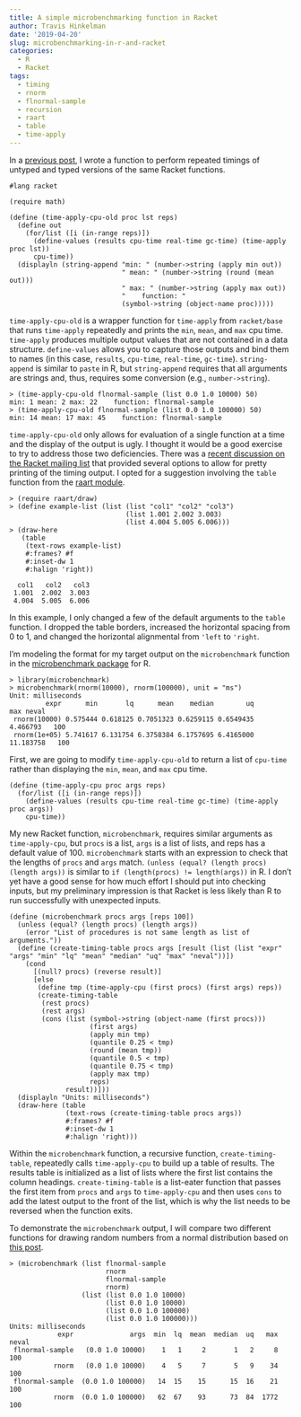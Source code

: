 ```yaml
---
title: A simple microbenchmarking function in Racket
author: Travis Hinkelman
date: '2019-04-20'
slug: microbenchmarking-in-r-and-racket
categories:
  - R
  - Racket
tags:
  - timing
  - rnorm
  - flnormal-sample
  - recursion
  - raart
  - table
  - time-apply
---
```

In a [previous post](/post/stochastic-population-model-r-racket/), I wrote a function to perform repeated timings of untyped and typed versions of the same Racket functions. 

```
#lang racket

(require math)

(define (time-apply-cpu-old proc lst reps)
  (define out
    (for/list ([i (in-range reps)])
      (define-values (results cpu-time real-time gc-time) (time-apply proc lst))
      cpu-time))
  (displayln (string-append "min: " (number->string (apply min out))
                            " mean: " (number->string (round (mean out)))
                            " max: " (number->string (apply max out))
                            "    function: "
                            (symbol->string (object-name proc)))))
```

`time-apply-cpu-old` is a wrapper function for `time-apply` from `racket/base` that runs `time-apply` repeatedly and prints the `min`, `mean`, and `max` cpu time. `time-apply` produces multiple output values that are not contained in a data structure. `define-values` allows you to capture those outputs and bind them to names (in this case, `results`, `cpu-time`, `real-time`, `gc-time`). `string-append` is similar to `paste` in R, but `string-append` requires that all arguments are strings and, thus, requires some conversion (e.g., `number->string`).

```
> (time-apply-cpu-old flnormal-sample (list 0.0 1.0 10000) 50)
min: 1 mean: 2 max: 22    function: flnormal-sample
> (time-apply-cpu-old flnormal-sample (list 0.0 1.0 100000) 50)
min: 14 mean: 17 max: 45    function: flnormal-sample
```

`time-apply-cpu-old` only allows for evaluation of a single function at a time and the display of the output is ugly. I thought it would be a good exercise to try to address those two deficiencies. There was a [recent discussion on the Racket mailing list](https://groups.google.com/forum/#!topic/racket-users/7MCIp7RmTh8) that provided several options to allow for pretty printing of the timing output. I opted for a suggestion involving the `table` function from the [raart module](https://docs.racket-lang.org/raart/index.html?q=raart).

```
> (require raart/draw)
> (define example-list (list (list "col1" "col2" "col3")
                             (list 1.001 2.002 3.003)
                             (list 4.004 5.005 6.006)))
> (draw-here
   (table
    (text-rows example-list)
    #:frames? #f
    #:inset-dw 1
    #:halign 'right))
    
  col1   col2   col3 
 1.001  2.002  3.003 
 4.004  5.005  6.006 
```

In this example, I only changed a few of the default arguments to the `table` function. I dropped the table borders, increased the horizontal spacing from 0 to 1, and changed the horizontal alignmental from `'left` to `'right`. 

I'm modeling the format for my target output on the `microbenchmark` function in the [microbenchmark package](https://cran.r-project.org/web/packages/microbenchmark/index.html) for R. 

```
> library(microbenchmark)
> microbenchmark(rnorm(10000), rnorm(100000), unit = "ms")
Unit: milliseconds
         expr      min       lq      mean    median        uq       max neval
 rnorm(10000) 0.575444 0.618125 0.7051323 0.6259115 0.6549435  4.466793   100
 rnorm(1e+05) 5.741617 6.131754 6.3758384 6.1757695 6.4165000 11.183758   100
```

First, we are going to modify `time-apply-cpu-old` to return a list of `cpu-time` rather than displaying the `min`, `mean`, and `max` cpu time.

```
(define (time-apply-cpu proc args reps)
  (for/list ([i (in-range reps)])
    (define-values (results cpu-time real-time gc-time) (time-apply proc args))
    cpu-time))
```

My new Racket function, `microbenchmark`, requires similar arguments as `time-apply-cpu`, but `procs` is a list, `args` is a list of lists, and reps has a default value of 100. `microbenchmark` starts with an expression to check that the lengths of `procs` and `args` match. `(unless (equal? (length procs) (length args))` is similar to `if (length(procs) != length(args))` in R. I don't yet have a good sense for how much effort I should put into checking inputs, but my preliminary impression is that Racket is less likely than R to run successfully with unexpected inputs.

```
(define (microbenchmark procs args [reps 100])
  (unless (equal? (length procs) (length args))
    (error "List of procedures is not same length as list of arguments."))
  (define (create-timing-table procs args [result (list (list "expr" "args" "min" "lq" "mean" "median" "uq" "max" "neval"))])
    (cond
      [(null? procs) (reverse result)]
      [else
       (define tmp (time-apply-cpu (first procs) (first args) reps))
       (create-timing-table
        (rest procs)
        (rest args)
        (cons (list (symbol->string (object-name (first procs)))
                    (first args)
                    (apply min tmp)
                    (quantile 0.25 < tmp)
                    (round (mean tmp))
                    (quantile 0.5 < tmp)
                    (quantile 0.75 < tmp)
                    (apply max tmp)
                    reps)
              result))]))
  (displayln "Units: milliseconds")
  (draw-here (table
              (text-rows (create-timing-table procs args))
              #:frames? #f
              #:inset-dw 1
              #:halign 'right)))
```

Within the `microbenchmark` function, a recursive function, `create-timing-table`, repeatedly calls `time-apply-cpu` to build up a table of results. The results table is initialized as a list of lists where the first list contains the column headings. `create-timing-table` is a list-eater function that passes the first item from `procs` and `args` to `time-apply-cpu` and then uses `cons` to add the latest output to the front of the list, which is why the list needs to be reversed when the function exits. 

To demonstrate the `microbenchmark` output, I will compare two different functions for drawing random numbers from a normal distribution based on [this post](/post/generating-random-numbers-r-racket/).

```
> (microbenchmark (list flnormal-sample
                        rnorm
                        flnormal-sample
                        rnorm)
                  (list (list 0.0 1.0 10000)
                        (list 0.0 1.0 10000)
                        (list 0.0 1.0 100000)
                        (list 0.0 1.0 100000)))
Units: milliseconds
            expr              args  min  lq  mean  median  uq   max  neval 
 flnormal-sample   (0.0 1.0 10000)    1   1     2       1   2     8    100 
           rnorm   (0.0 1.0 10000)    4   5     7       5   9    34    100 
 flnormal-sample  (0.0 1.0 100000)   14  15    15      15  16    21    100 
           rnorm  (0.0 1.0 100000)   62  67    93      73  84  1772    100 
```

